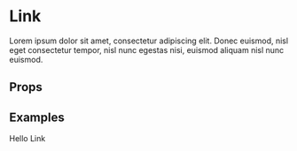 
<Meta title="Components/Link" component={Link} />

# Link

Lorem ipsum dolor sit amet, consectetur adipiscing elit. Donec euismod, nisl eget consectetur tempor, nisl nunc egestas nisi, euismod aliquam nisl nunc euismod.

## Props

<ArgsTable of={Link} />

## Examples

<Canvas>
  <Story name="Default">
    <Link>Hello Link</Link>
  </Story>
</Canvas>